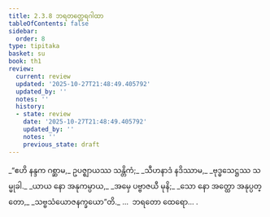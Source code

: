 ```yaml
---
title: 2.3.8 ဘရတတ္ထေရဂါထာ
tableOfContents: false
sidebar:
  order: 8
type: tipitaka
basket: su
book: th1
review:
  current: review
  updated: '2025-10-27T21:48:49.405792'
  updated_by: ''
  notes: ''
  history:
  - state: review
    date: '2025-10-27T21:48:49.405792'
    updated_by: ''
    notes: ''
    previous_state: draft
---
```



<ReviewStatus review={frontmatter.review} showDetails={true} />

<HypothesisAnnotation frontmatter={frontmatter} />

<DynamicBreadcrumb />

<Division number="175" book="th1" e="ch" v="19" p="254">

<Paragraph number="359" type="verses" book="th1">
_“ဧဟိ နန္ဒက ဂစ္ဆာမ,_  
ဥပဇ္ဈာယဿ သန္တိကံ;_  
_သီဟနာဒံ နဒိဿာမ,_  
_ဗုဒ္ဓသေဋ္ဌဿ သမ္မုခါ._  

</Paragraph>

</Division>
<Division number="176" book="th1" e="ch" v="19" p="254">

<Paragraph number="360" type="verses" book="th1">
_ယာယ နော အနုကမ္ပာယ,_  
_အမှေ ပဗ္ဗာဇယီ မုနိ;_  
_သော နော အတ္ထော အနုပ္ပတ္တော,_  
_သဗ္ဗသံယောဇနက္ခယော”တိ._  


</Paragraph>
</Division>

<Paragraph number="361" type="center" book="th1">
…  ဘရတော ထေရော… .
</Paragraph>